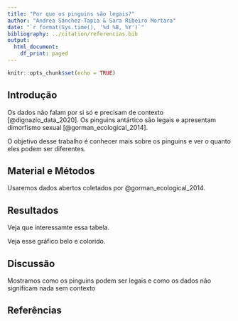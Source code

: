 ```yaml
---
title: "Por que os pinguins são legais?"
author: "Andrea Sánchez-Tapia & Sara Ribeiro Mortara"
date: "`r format(Sys.time(), '%d %B, %Y')`"
bibliography: ../citation/referencias.bib
output:
  html_document:
    df_print: paged
---
```


```r
knitr::opts_chunk$set(echo = TRUE)
```

## Introdução

Os dados não falam por si só e precisam de contexto [@dignazio_data_2020]. 
Os pinguins antártico são legais e apresentam dimorfismo sexual [@gorman_ecological_2014].

O objetivo desse trabalho é conhecer mais sobre os pinguins e ver o quanto eles podem ser diferentes. 

## Material e Métodos

Usaremos dados abertos coletados por @gorman_ecological_2014. 

## Resultados

Veja que interessamte essa tabela.

Veja esse gráfico belo e colorido.

## Discussão

Mostramos como os pinguins podem ser legais e como os dados não significam nada sem contexto

## Referências
